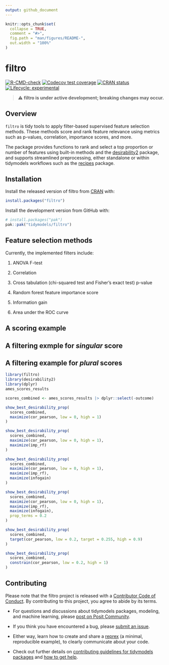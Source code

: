 ```yaml
---
output: github_document
---
```


<!-- README.md is generated from README.Rmd. Please edit that file -->

```r
knitr::opts_chunk$set(
  collapse = TRUE,
  comment = "#>",
  fig.path = "man/figures/README-",
  out.width = "100%"
)
```

# filtro

<!-- badges: start -->
[![R-CMD-check](https://github.com/tidymodels/filtro/actions/workflows/R-CMD-check.yaml/badge.svg)](https://github.com/tidymodels/filtro/actions/workflows/R-CMD-check.yaml)
[![Codecov test coverage](https://codecov.io/gh/tidymodels/filtro/graph/badge.svg)](https://app.codecov.io/gh/tidymodels/filtro)
[![CRAN status](https://www.r-pkg.org/badges/version/filtro)](https://CRAN.R-project.org/package=filtro)
[![Lifecycle: experimental](https://img.shields.io/badge/lifecycle-experimental-orange.svg)](https://lifecycle.r-lib.org/articles/stages.html#experimental)
<!-- badges: end -->

> ⚠️ **filtro is under active development; breaking changes may occur.**

## Overview

`filtro` is tidy tools to apply filter-based supervised feature
selection methods. These methods score and rank feature relevance
using metrics such as p-values, correlation, importance scores,
and more.

The package provides functions to rank and select a top proportion or number 
of features using built-in methods and the
[desirability2](https://desirability2.tidymodels.org) package, and 
supports streamlined preprocessing, either standalone or within tidymodels
workflows such as the [recipes](https://recipes.tidymodels.org) package. 

## Installation

Install the released version of filtro from [CRAN](https://CRAN.R-project.org) with:

``` r
install.packages("filtro")
```

Install the development version from GitHub with:

``` r
# install.packages("pak")
pak::pak("tidymodels/filtro")
```

## Feature selection methods

Currently, the implemented filters include:

1. ANOVA F-test

2. Correlation

3. Cross tabulation (chi-squared test and Fisher's exact test) p-value 

4. Random forest feature importance score

5. Information gain

6. Area under the ROC curve 

## A scoring example

## A filtering exmple for *singular* score

## A filtering example for *plural* scores

```r
library(filtro)
library(desirability2)
library(dplyr)
ames_scores_results
```

```r
scores_combined <- ames_scores_results |> dplyr::select(-outcome)
```

```r
show_best_desirability_prop(
  scores_combined,
  maximize(cor_pearson, low = 0, high = 1)
)

show_best_desirability_prop(
  scores_combined,
  maximize(cor_pearson, low = 0, high = 1),
  maximize(imp_rf)
)

show_best_desirability_prop(
  scores_combined,
  maximize(cor_pearson, low = 0, high = 1),
  maximize(imp_rf),
  maximize(infogain)
)

show_best_desirability_prop(
  scores_combined,
  maximize(cor_pearson, low = 0, high = 1),
  maximize(imp_rf),
  maximize(infogain),
  prop_terms = 0.2
)

show_best_desirability_prop(
  scores_combined,
  target(cor_pearson, low = 0.2, target = 0.255, high = 0.9)
)

show_best_desirability_prop(
  scores_combined,
  constrain(cor_pearson, low = 0.2, high = 1)
)
```

## Contributing

Please note that the filtro project is released with a [Contributor Code of Conduct](https://filtro.tidymodels.org/CODE_OF_CONDUCT.html). By contributing to this project, you agree to abide by its terms.

- For questions and discussions about tidymodels packages, modeling, and machine learning, please [post on Posit Community](https://forum.posit.co/new-topic?category_id=15&tags=tidymodels,question).

- If you think you have encountered a bug, please [submit an issue](https://github.com/tidymodels/filtro/issues).

- Either way, learn how to create and share a [reprex](https://reprex.tidyverse.org/articles/articles/learn-reprex.html) (a minimal, reproducible example), to clearly communicate about your code.

- Check out further details on [contributing guidelines for tidymodels packages](https://www.tidymodels.org/contribute/) and [how to get help](https://www.tidymodels.org/help/).